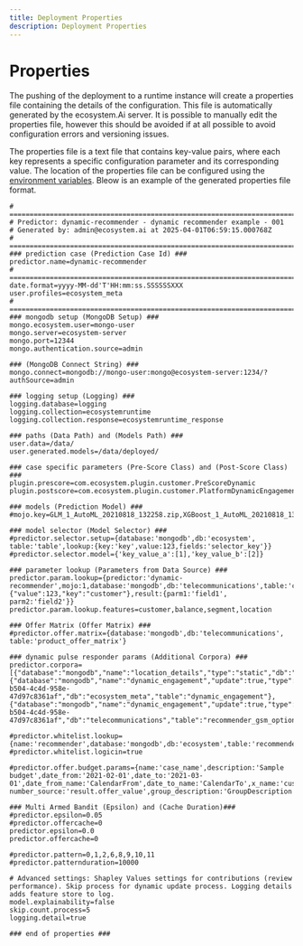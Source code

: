 ```yaml
---
title: Deployment Properties
description: Deployment Properties
---
```


# Properties

The pushing of the deployment to a runtime instance will create a properties file containing the details of the configuration. This file is automatically generated by the ecosystem.Ai server. It is possible to manually edit the properties file, however this should be avoided if at all possible to avoid configuration errors and versioning issues.

The properties file is a text file that contains key-value pairs, where each key represents a specific configuration parameter and its corresponding value. The location of the properties file can be configured using the [environment variables](/docs/runtime/environment_variables). Bleow is an example of the generated properties file format.

```properties
# ======================================================================================================================
# Predictor: dynamic-recommender - dynamic recommender example - 001
# Generated by: admin@ecosystem.ai at 2025-04-01T06:59:15.000768Z
# ======================================================================================================================
### prediction case (Prediction Case Id) ###
predictor.name=dynamic-recommender
# ======================================================================================================================
date.format=yyyy-MM-dd'T'HH:mm:ss.SSSSSSXXX
user.profiles=ecosystem_meta
# ======================================================================================================================
### mongodb setup (MongoDB Setup) ###
mongo.ecosystem.user=mongo-user
mongo.server=ecosystem-server
mongo.port=12344
mongo.authentication.source=admin

### (MongoDB Connect String) ###
mongo.connect=mongodb://mongo-user:mongo@ecosystem-server:1234/?authSource=admin

### logging setup (Logging) ###
logging.database=logging
logging.collection=ecosystemruntime
logging.collection.response=ecosystemruntime_response

### paths (Data Path) and (Models Path) ###
user.data=/data/
user.generated.models=/data/deployed/

### case specific parameters (Pre-Score Class) and (Post-Score Class) ###
plugin.prescore=com.ecosystem.plugin.customer.PreScoreDynamic
plugin.postscore=com.ecosystem.plugin.customer.PlatformDynamicEngagement

### models (Prediction Model) ###
#mojo.key=GLM_1_AutoML_20210818_132258.zip,XGBoost_1_AutoML_20210818_132258.zip

### model selector (Model Selector) ###
#predictor.selector.setup={database:'mongodb',db:'ecosystem', table:'table',lookup:{key:'key',value:123,fields:'selector_key'}}
#predictor.selector.model={'key_value_a':[1],'key_value_b':[2]}

### parameter lookup (Parameters from Data Source) ###
predictor.param.lookup={predictor:'dynamic-recommender',mojo:1,database:'mongodb',db:'telecommunications',table:'customer_feature_store',lookup:{"value":123,"key":"customer"},result:{parm1:'field1', parm2:'field2'}}
predictor.param.lookup.features=customer,balance,segment,location

### Offer Matrix (Offer Matrix) ###
#predictor.offer.matrix={database:'mongodb',db:'telecommunications', table:'product_offer_matrix'}

### dynamic pulse responder params (Additional Corpora) ###
predictor.corpora=[{"database":"mongodb","name":"location_details","type":"static","db":"recommender_demos","table":"location_details","key":"location"},{"database":"mongodb","name":"dynamic_engagement","update":true,"type":"dynamic_engagement","uuid":"ef931e11-b504-4c4d-958e-47d97c8361af","db":"ecosystem_meta","table":"dynamic_engagement"},{"database":"mongodb","name":"dynamic_engagement","update":true,"type":"dynamic_engagement_options","uuid":"ef931e11-b504-4c4d-958e-47d97c8361af","db":"telecommunications","table":"recommender_gsm_options"}]

#predictor.whitelist.lookup={name:'recommender',database:'mongodb',db:'ecosystem',table:'recommender_whitelist'}
#predictor.whitelist.logicin=true

#predictor.offer.budget.params={name:'case_name',description:'Sample budget',date_from:'2021-02-01',date_to:'2021-03-01',date_from_name:'CalendarFrom',date_to_name:'CalendarTo',x_name:'customer_segment',x_name_source:'customer_segment',y_name:'offer_counter_group',y_name_source:'offer_matrix.offer_counter_group',number:'Number', number_source:'result.offer_value',group_description:'GroupDescription',generate_if_empty:true}

### Multi Armed Bandit (Epsilon) and (Cache Duration)###
#predictor.epsilon=0.05
#predictor.offercache=0
predictor.epsilon=0.0
predictor.offercache=0

#predictor.pattern=0,1,2,6,8,9,10,11
#predictor.patternduration=10000

# Advanced settings: Shapley Values settings for contributions (review performance). Skip process for dynamic update process. Logging details adds feature store to log.
model.explainability=false
skip.count.process=5
logging.detail=true

### end of properties ###
```